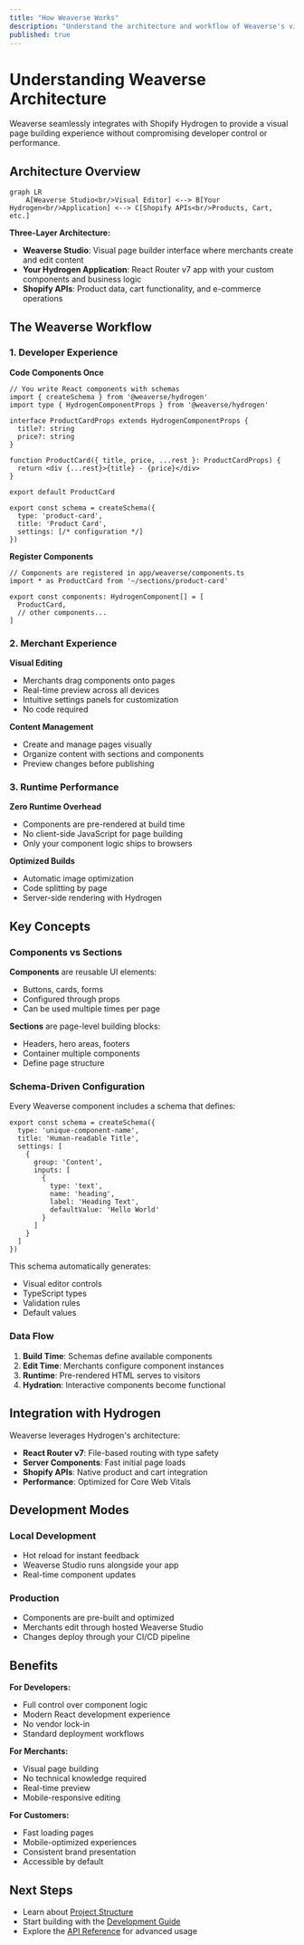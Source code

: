 ```yaml
---
title: "How Weaverse Works"
description: "Understand the architecture and workflow of Weaverse's visual page builder integrated with Shopify Hydrogen."
published: true
---
```


# Understanding Weaverse Architecture

Weaverse seamlessly integrates with Shopify Hydrogen to provide a visual page building experience without compromising developer control or performance.

## Architecture Overview

```mermaid
graph LR
    A[Weaverse Studio<br/>Visual Editor] <--> B[Your Hydrogen<br/>Application] <--> C[Shopify APIs<br/>Products, Cart, etc.]
```

**Three-Layer Architecture:**

- **Weaverse Studio**: Visual page builder interface where merchants create and edit content
- **Your Hydrogen Application**: React Router v7 app with your custom components and business logic  
- **Shopify APIs**: Product data, cart functionality, and e-commerce operations

## The Weaverse Workflow

### 1. Developer Experience

**Code Components Once**
```tsx
// You write React components with schemas
import { createSchema } from '@weaverse/hydrogen'
import type { HydrogenComponentProps } from '@weaverse/hydrogen'

interface ProductCardProps extends HydrogenComponentProps {
  title?: string
  price?: string
}

function ProductCard({ title, price, ...rest }: ProductCardProps) {
  return <div {...rest}>{title} - {price}</div>
}

export default ProductCard

export const schema = createSchema({
  type: 'product-card',
  title: 'Product Card',
  settings: [/* configuration */]
})
```

**Register Components**  
```tsx
// Components are registered in app/weaverse/components.ts
import * as ProductCard from '~/sections/product-card'

export const components: HydrogenComponent[] = [
  ProductCard,
  // other components...
]
```

### 2. Merchant Experience

**Visual Editing**
- Merchants drag components onto pages
- Real-time preview across all devices  
- Intuitive settings panels for customization
- No code required

**Content Management**
- Create and manage pages visually
- Organize content with sections and components
- Preview changes before publishing

### 3. Runtime Performance

**Zero Runtime Overhead**
- Components are pre-rendered at build time
- No client-side JavaScript for page building
- Only your component logic ships to browsers

**Optimized Builds**
- Automatic image optimization
- Code splitting by page
- Server-side rendering with Hydrogen

## Key Concepts

### Components vs Sections

**Components** are reusable UI elements:
- Buttons, cards, forms
- Configured through props
- Can be used multiple times per page

**Sections** are page-level building blocks:
- Headers, hero areas, footers  
- Container multiple components
- Define page structure

### Schema-Driven Configuration

Every Weaverse component includes a schema that defines:

```tsx
export const schema = createSchema({
  type: 'unique-component-name',
  title: 'Human-readable Title',
  settings: [
    {
      group: 'Content',
      inputs: [
        {
          type: 'text',
          name: 'heading',
          label: 'Heading Text',
          defaultValue: 'Hello World'
        }
      ]
    }
  ]
})
```

This schema automatically generates:
- Visual editor controls
- TypeScript types
- Validation rules
- Default values

### Data Flow

1. **Build Time**: Schemas define available components
2. **Edit Time**: Merchants configure component instances  
3. **Runtime**: Pre-rendered HTML serves to visitors
4. **Hydration**: Interactive components become functional

## Integration with Hydrogen

Weaverse leverages Hydrogen's architecture:

- **React Router v7**: File-based routing with type safety
- **Server Components**: Fast initial page loads
- **Shopify APIs**: Native product and cart integration
- **Performance**: Optimized for Core Web Vitals

## Development Modes

### Local Development
- Hot reload for instant feedback
- Weaverse Studio runs alongside your app
- Real-time component updates

### Production
- Components are pre-built and optimized
- Merchants edit through hosted Weaverse Studio
- Changes deploy through your CI/CD pipeline

## Benefits

**For Developers:**
- Full control over component logic
- Modern React development experience
- No vendor lock-in
- Standard deployment workflows

**For Merchants:**  
- Visual page building
- No technical knowledge required
- Real-time preview
- Mobile-responsive editing

**For Customers:**
- Fast loading pages
- Mobile-optimized experiences
- Consistent brand presentation
- Accessible by default

## Next Steps

- Learn about [Project Structure](core-concepts/project-structure)
- Start building with the [Development Guide](development-guide)
- Explore the [API Reference](api-reference) for advanced usage